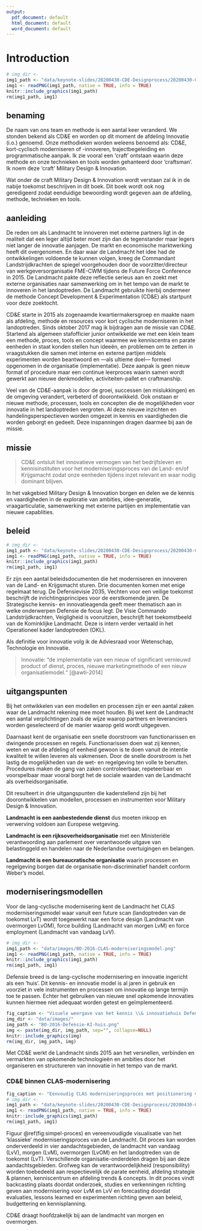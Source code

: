 ```yaml
---
output:
  pdf_document: default
  html_document: default
  word_document: default
---
```

# Introduction{#intro}
```r
# img_dir <-
img1_path <- "data/keynote-slides/20200430-CDE-Designprocess/20200430-CDE-Designprocess.001.png"
img1 <- readPNG(img1_path, native = TRUE, info = TRUE)
knitr::include_graphics(img1_path)
rm(img1_path, img1)
```
## benaming
De naam van ons team en methode is een aantal keer veranderd. We stonden bekend als CD&E en worden op dit moment de afdeling Innovatie (i.o.) genoemd. Onze methodieken worden weleens benoemd als: CD&E, kort-cyclisch moderniseren of -innoveren, trajectbegeleiding en programmatische aanpak. Ik zie vooral een 'craft' ontstaan waarin deze methode en onze technieken en tools worden gehanteerd door 'craftsman'. Ik noem deze 'craft' Military Design & Innovation.

Wat onder de craft Military Design & Innovation wordt verstaan zal ik in de nabije toekomst beschrijven in dit boek. Dit boek wordt ook nog geredigeerd zodat eenduidige bewoording wordt gegeven aan de afdeling, methode, technieken en tools.

## aanleiding
De reden om als Landmacht te innoveren met externe partners ligt in de realiteit dat een leger altijd beter moet zijn dan de tegenstander maar legers niet langer de innovatie aanjagen. De markt en economische marktwerking heeft dit overgenomen. En daar waar de Landmacht het idee had de ontwikkelingen voldoende te kunnen volgen, kreeg de Commandant Landstrijdkrachten de spiegel voorgehouden door de voorzitter/directeur van werkgeversorganisatie FME-CWM tijdens de Future Force Conference in 2015. De Landmacht pakte deze reflectie serieus aan en zoekt met externe organisaties naar samenwerking om in het tempo van de markt te innoveren in het landoptreden. De Landmacht gebruikte hierbij ondermeer de methode Concept Development & Experimentation (CD&E) als startpunt voor deze zoektocht.

CD&E starte in 2015 als zogenaamde kwartiermakersgroep en maakte naam als afdeling, methode en resources voor kort cyclische moderniseren in het landoptreden. Sinds oktober 2017 mag ik bijdragen aan de missie van CD&E. Startend als algemeen stafofficier junior ontwikkelde we met een klein team een methode, proces, tools en concept waarmee we kenniscentra en parate eenheden in staat konden stellen hun ideeën, en problemen om te zetten in vraagstukken die samen met interne en externe partijen middels experimenten worden beantwoord en —als ultieme doel— formeel opgenomen in de organisatie (implementatie). Deze aanpak is geen nieuw format of procedure maar een continue leerproces waarin samen wordt gewerkt aan nieuwe denkmodellen, activiteiten-pallet en craftmanship.

Veel van de CD&E-aanpak is door de groei, successen (en mislukkingen) en de omgeving verandert, verbeterd of doorontwikkeld. Ook onstaan er nieuwe methode, processen, tools en concepten die de mogelijkheden voor innovatie in het landoptreden vergroten. Al deze nieuwe inzichten en handelingsperspectieven worden omgezet in kennis en vaardigheden die worden geborgt en gedeelt. Deze inspanningen dragen daarmee bij aan de missie.

## missie
> CD&E ontsluit het innovatieve vermogen van het bedrijfsleven en kennisinstituten voor het moderniseringsproces van de Land- en/of Krijgsmacht zodat onze eenheden tijdens inzet relevant en waar nodig dominant blijven.

In het vakgebied Military Design & Innovation borgen en delen we de kennis en vaardigheden in de exploratie van ambities, idee-generatie, vraagarticulatie, samenwerking met externe partijen en implementatie van nieuwe capablities.

## beleid
<!-- downlaodable beleidsdocumenten toevoegen -->
```r
# img_dir <-
img1_path <- "data/keynote-slides/20200430-CDE-Designprocess/20200430-CDE-Designprocess.005.png"
img1 <- readPNG(img1_path, native = TRUE, info = TRUE)
knitr::include_graphics(img1_path)
rm(img1_path, img1)
```
Er zijn een aantal beleidsdocumenten die het moderniseren en innoveren van de Land- en Krijgsmacht sturen. Drie documenten komen met enige regelmaat terug. De Defensievisie 2035, Vechten voor een veilige toekomst beschrijft de inrichtingsprincipes voor de eerstkomende jaren. De Strategische kennis- en innovatieagenda geeft meer thematisch aan in welke onderwerpen Defensie de focus legt. De Visie Commando Landstrijdkrachten, Veigligheid is vooruitzien, beschrijft het toekomstbeeld van de Kominklijke Landmacht. Deze is intern verder vertaald in het Operationeel kader landoptreden (OKL).

Als definitie voor innovatie volg ik de Adviesraad voor Wetenschap, Technologie en Innovatie.

>Innovatie: “de implementatie van een nieuw of significant vernieuwd product of dienst, proces, nieuwe marketingmethode of een nieuw organisatiemodel.“ [@awti-2014]

## uitgangspunten
Bij het ontwikkelen van een modellen en processen zijn er een aantal zaken waar de Landmacht rekening mee moet houden. Bij wet kent de Landmacht een aantal verplichtingen zoals de wijze waarop partners en leveranciers worden geselecteerd of de manier waarop geld wordt uitgegeven.

Daarnaast kent de organisatie een snelle doorstroom van functionarissen en dwingende processen en regels.
Functionarissen doen wat zij kennen, weten en wat de afdeling of eenheid gewoon is te doen vanuit de intentie kwaliteit te willen leveren als vakmensen. Door de snelle doorstroom is het lastig de mogelijkheden van de wet- en regelgeving ten volle te benutten.
Procedures maken de gang van zaken controleerbaar, repeteerbaar en voorspelbaar maar vooral borgt het de sociale waarden van de Landmacht als overheidsorganisatie.

Dit resulteert in drie uitgangspunten die kaderstellend zijn bij het doorontwikkelen van modellen, processen en instrumenten voor Military Design & Innovation.

**Landmacht is een aanbestedende dienst**
dus moeten inkoop en verwerving voldoen aan Europese wetgeving.

**Landmacht is een rijksoverheidsorganisatie**
met een Ministeriële verantwoording aan parlement over verantwoorde uitgave van belastinggeld en handelen naar de Nederlandse overtuigingen en belangen.

**Landmacht is een bureaucratische organisatie**
waarin processen en regelgeving borgen dat de organisatie non-discriminatief handelt conform Weber’s model.

## moderniseringsmodellen
Voor de lang-cyclische modernisering kent de Landmacht het CLAS moderniseringsmodel waar vanuit een future scan (landoptreden van de toekomst LvT) wordt toegewerkt naar een force design (Landmacht van overmorgen LvOM), force building (Landmacht van morgen LvM) en force employment (Landmacht van vandaag LvV).
```r
# img_dir <-
img1_path <- "data/images/BO-2016-CLAS-moderniseringsmodel.png"
img1 <- readPNG(img1_path, native = TRUE, info = TRUE)
knitr::include_graphics(img1_path)
rm(img1_path, img1)
```

Defensie breed is de lang-cyclische modernisering en innovatie ingericht als een ‘huis’. Dit kennis- en innovatie model is al jaren in gebruik en voorziet in vele instrumenten en processen om innovatie op lange termijn toe te passen. Echter het gebruiken van nieuwe snel opkomende innovaties kunnen hiermee niet adequaat worden getest en geïmplementeerd.


```r
fig_caption <- "Visuele weergave van het kennis \\& innovatiehuis Defensie"
img_dir <- "data/images/"
img_path <- "BO-2016-Defensie-KI-huis.png"
img <- paste(img_dir, img_path, sep="", collapse=NULL)
knitr::include_graphics(img)
rm(img_dir, img_path, img)

```


Met CD&E werkt de Landmacht sinds 2015 aan het versnellen, verbinden en vermarkten van opkomende technologieën en ambities door het organiseren en structureren van innovatie in het tempo van de markt.

### CD&E binnen CLAS-modernisering {-}
```r
fig_caption <- "Eenvoudig CLAS moderniseringsproces met positionering van de CD\\&E-methodiek"
# img_dir <-
img1_path <- "data/keynote-slides/20200430-CDE-Designprocess/20200430-CDE-Designprocess.008.png"
img1 <- readPNG(img1_path, native = TRUE, info = TRUE)
knitr::include_graphics(img1_path)
rm(img1_path, img1)
```

Figuur \@ref(fig:simpel-proces) en vereenvoudigde visualisatie van het ‘klassieke’ moderniseringsproces van de Landmacht. Dit proces kan worden onderverdeeld in vier aandachtsgebieden, de landmacht van vandaag (LvV), morgen (LvM), overmorgen (LvOM) en het landoptreden van de toekomst (LvT). Verschillende organisatie-onderdelen dragen bij aan deze aandachtsgebieden. Grofweg kan de verantwoordelijkheid (responsibility) worden toebedeeld aan respectievelijk de parate eenheid, afdeling strategie & plannen, kenniscentrum en afdeling trends & concepts.
In dit proces vindt backcasting plaats doordat onderzoek, studies en verkenningen richting geven aan modernisering voor LvM en LvV en forecasting doordat evaluaties, lessons learned en experimenten richting geven aan beleid, budgettering en kennisplanning.

CD&E draagt hoofdzakelijk bij aan de landmacht van morgen en overmorgen.
